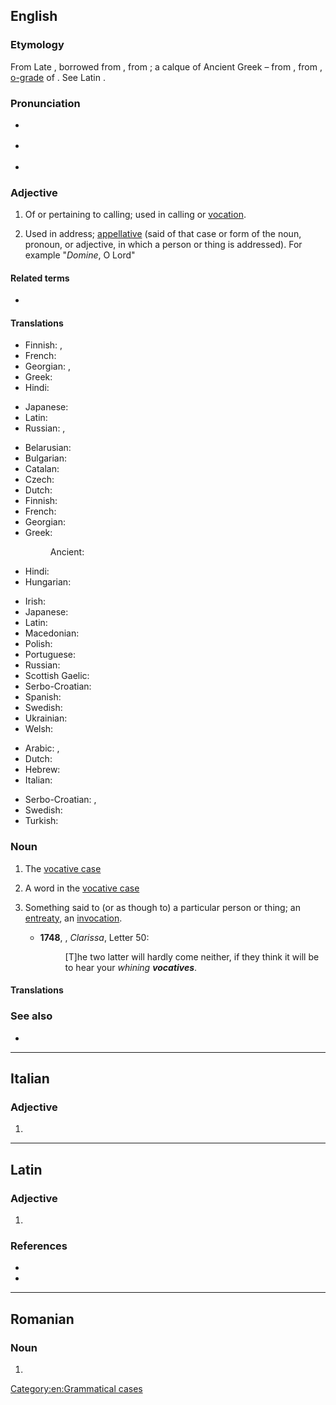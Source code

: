 ==English==
{{wikipedia|Vocative case}}

===Etymology===
{{root|en|ine-pro|*wekʷ-}}
From Late {{inh|en|enm}}, borrowed from {{bor|en|frm|vocatif}}, from {{der|en|la|vocātīvus||for calling}}; a calque of Ancient Greek {{m|grc|κλητῐκή||for calling; vocative case}} &ndash; from {{m|la|voco|vocāre|to call}}, from {{der|en|ine-pro||*wokʷ-}}, [[o-grade]] of {{m|ine-pro|*wekʷ-|t=give vocal utterance, speak}}. See Latin {{m|la|vōx}}.

===Pronunciation===
* {{a|GenAm}} {{IPA|en|/ˈvɑkətɪv/}}
* {{a|RP}} {{IPA|en|/ˈvɒkətɪv/}}
* {{audio|en|LL-Q1860 (eng)-Vealhurl-vocative.wav|Audio (RP)}}

===Adjective===
{{en-adj}}

# Of or pertaining to calling; used in calling or [[vocation]].
# {{lb|en|grammar}} Used in address; [[appellative]] (said of that case or form of the noun, pronoun, or adjective, in which a person or thing is addressed). For example "''Domine'', O Lord"

====Related terms====
* {{l|en|vocal}}

====Translations====
{{trans-top|of or pertaining to calling}}
* Finnish: {{t|fi|kutsumuksellinen}}, {{t|fi|kutsumus|alt=kutsumus-}}
* French: {{t+|fr|vocationnel}}
* Georgian: {{t+|ka|წოდებითი}}, {{t|ka|მოწოდებითი}}
* Greek: {{t+|el|κλητικός|}}
* Hindi: {{t+|hi|संबोधित|sc=Deva}}
{{trans-mid}}
* Japanese: {{t|ja|天職|tr=tenshoku no|alt=天職の}}
* Latin: {{t|la|vocātīvus}}
* Russian: {{t+|ru|призыва́ющий|}}, {{t+|ru|зову́щий|}}
{{trans-bottom}}

{{trans-top|grammar: used in address}}
* Belarusian: {{t|be|клі́чны}}
* Bulgarian: {{t|bg|зва́телен}}
* Catalan: {{t+|ca|vocatiu}}
* Czech: {{t|cs|vokativní}}
* Dutch: {{t+|nl|vocatief|m}}
* Finnish: {{t|fi|vokatiivinen}}
* French: {{t+|fr|vocatif|m}}
* Georgian: {{t+|ka|წოდებითი}}
* Greek: {{t+|el|κλητικός|}}
*: Ancient: {{t|grc|κλητικός}}
* Hindi: {{t+|hi|संबोधित|sc=Deva}}
* Hungarian: {{t+|hu|megszólító}}
{{trans-mid}}
* Irish: {{t+|ga|gairmeach}}
* Japanese: {{t+|ja|呼格|tr=kokaku no|alt=呼格の}}
* Latin: {{t|la|vocātīvus}}
* Macedonian: {{t|mk|вокатив|m}}
* Polish: {{t+|pl|wołacz|m}}
* Portuguese: {{t+|pt|vocativo}}
* Russian: {{t+|ru|зва́тельный|}}
* Scottish Gaelic: {{t|gd|gairmeach}}
* Serbo-Croatian: {{t+|sh|vokativan}}
* Spanish: {{t+|es|vocativo}}
* Swedish: {{t+|sv|vokativ}}
* Ukrainian: {{t+|uk|кли́чний}}
* Welsh: {{t|cy|cyfarchol}}
{{trans-bottom}}

{{checktrans-top}}
* Arabic: {{t-check|ar|مُنَادَى}}, {{t-check|ar|نَدَائِيّ}}
* Dutch: {{t+check|nl|roeper|m}}
* Hebrew: {{t-check|he|של יחסת פנייה|f|tr=šel yakhasat peniyah|sc=Hebr}}
* Italian: {{t+check|it|vocativo}}
{{trans-mid}}
* Serbo-Croatian: {{t-check|sh|вокативни}}, {{t-check|sh|vokativni}}
* Swedish: {{t+check|sv|vokativ}}
* Turkish: {{t+check|tr|vokatif}}
{{trans-bottom}}

===Noun===
{{en-noun}}

# {{lb|en|grammar}} The [[vocative case]]
# {{lb|en|grammar}} A word in the [[vocative case]]
# {{lb|en|rare}} Something said to (or as though to) a particular person or thing; an [[entreaty]], an [[invocation]].
#*'''1748''', {{w|Samuel Richardson}}, ''Clarissa'', Letter 50:
#*:[T]he two latter will hardly come neither, if they think it will be to hear your ''whining '''vocatives'''''.

====Translations====
{{trans-see|grammatical case|vocative case}}

===See also===
* {{l|en|interjection}}

[[Category:en:Grammatical cases]]

----

==Italian==

===Adjective===
{{head|it|adjective form}}

# {{feminine plural of|it|vocativo}}

----

==Latin==

===Adjective===
{{la-adj-form|vocātīve}}

# {{inflection of|la|vocātīvus||voc|m|s}}

===References===
* {{R:L&S}}
* {{R:Gaffiot}}

----

==Romanian==

===Noun===
{{head|ro|noun form|g=n-p}}

# {{plural of|ro|vocativ}}